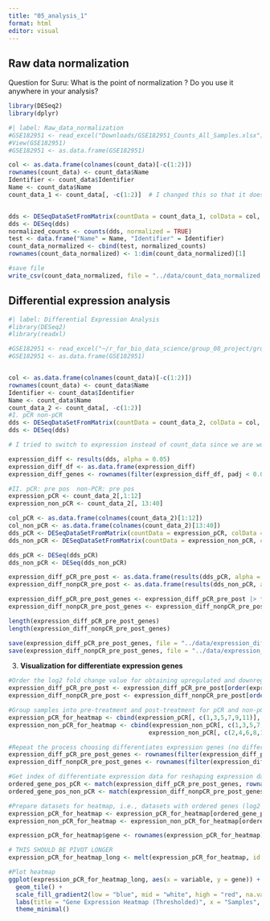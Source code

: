 ```yaml
---
title: "05_analysis_1"
format: html
editor: visual
---
```


## Raw data normalization

Question for Suru: What is the point of normalization ? Do you use it anywhere in your analysis?

```r
library(DESeq2)
library(dplyr)
```


```r
#| label: Raw_data_normalization
#GSE182951 <- read_excel("Downloads/GSE182951_Counts_All_Samples.xlsx")
#View(GSE182951)
#GSE182951 <- as.data.frame(GSE182951)

col <- as.data.frame(colnames(count_data)[-c(1:2)])
rownames(count_data) <- count_data$Name
Identifier <- count_data$Identifier
Name <- count_data$Name
count_data_1 <- count_data[, -c(1:2)]  # I changed this so that it doesn't overwrite count_data, I guess since yo've been downloading it each time it hasn't been an issue, but with my changes this is necessary - let me know if you don't like it :)


dds <- DESeqDataSetFromMatrix(countData = count_data_1, colData = col, ~factor(c(rep("pCR", 12), rep("non-pCR", 28))))
dds <- DESeq(dds)
normalized_counts <- counts(dds, normalized = TRUE)
test <- data.frame("Name" = Name, "Identifier" = Identifier)
count_data_normalized <- cbind(test, normalized_counts)
rownames(count_data_normalized) <- 1:dim(count_data_normalized)[1]

#save file
write_csv(count_data_normalized, file = "../data/count_data_normalized.RData")
```

## Differential expression analysis

```r
#| label: Differential Expression Analysis
#library(DESeq2)
#library(readxl)

#GSE182951 <- read_excel("~/r_for_bio_data_science/group_08_project/group_08_project/data/GSE182951_Counts_All_Samples.xlsx")
#GSE182951 <- as.data.frame(GSE182951)


col <- as.data.frame(colnames(count_data)[-c(1:2)])
rownames(count_data) <- count_data$Name
Identifier <- count_data$Identifier
Name <- count_data$Name
count_data_2 <- count_data[, -c(1:2)]
#I. pCR non-pCR
dds <- DESeqDataSetFromMatrix(countData = count_data_2, colData = col, ~factor(c(rep("pCR", 12), rep("non-pCR", 28))))
dds <- DESeq(dds)

# I tried to switch to expression instead of count_data since we are working with expression data now - let me know if that makes sense name wise.

expression_diff <- results(dds, alpha = 0.05)
expression_diff_df <- as.data.frame(expression_diff)
expression_diff_genes <- rownames(filter(expression_diff_df, padj < 0.05))

#II. pCR: pre pos  non-PCR: pre pos
expression_pCR <- count_data_2[,1:12]
expression_non_pCR <- count_data_2[, 13:40]

col_pCR <- as.data.frame(colnames(count_data_2)[1:12])
col_non_pCR <- as.data.frame(colnames(count_data_2)[13:40])
dds_pCR <- DESeqDataSetFromMatrix(countData = expression_pCR, colData = col_pCR, ~factor(c(rep(c("pre", "post"), 6))))
dds_non_pCR <- DESeqDataSetFromMatrix(countData = expression_non_pCR, colData = col_non_pCR, ~factor(c(rep(c("pre", "post"), 14))))

dds_pCR <- DESeq(dds_pCR)
dds_non_pCR <- DESeq(dds_non_pCR)

expression_diff_pCR_pre_post <- as.data.frame(results(dds_pCR, alpha = 0.05))
expression_diff_nonpCR_pre_post <- as.data.frame(results(dds_non_pCR, alpha = 0.05))

expression_diff_pCR_pre_post_genes <- expression_diff_pCR_pre_post |> filter(log2FoldChange > 1.5 | log2FoldChange < -1.5) |> rownames()
expression_diff_nonpCR_pre_post_genes <- expression_diff_nonpCR_pre_post |> filter(log2FoldChange > 1.5 | log2FoldChange < -1.5) |> rownames()

length(expression_diff_pCR_pre_post_genes)
length(expression_diff_nonpCR_pre_post_genes)

save(expression_diff_pCR_pre_post_genes, file = "../data/expression_diffGenes_pCR_pre_post_log2fc15.RData")
save(expression_diff_nonpCR_pre_post_genes, file = "../data/expression_diffGenes_nonpCR_pre_post_log2fc15.RData")
```

3.  **Visualization for differentiate expression genes**

```r
#Order the log2 fold change value for obtaining upregulated and downregulated genes
expression_diff_pCR_pre_post <- expression_diff_pCR_pre_post[order(expression_diff_pCR_pre_post$log2FoldChange), ]
expression_diff_nonpCR_pre_post <- expression_diff_nonpCR_pre_post[order(expression_diff_nonpCR_pre_post$log2FoldChange), ]

#Group samples into pre-treatment and post-treatment for pCR and non-pCR respectively
expression_pCR_for_heatmap <- cbind(expression_pCR[, c(1,3,5,7,9,11)], expression_pCR[, c(2,4,6,8,10,12)])
expression_non_pCR_for_heatmap <- cbind(expression_non_pCR[, c(1,3,5,7,9,11,13,15,17,19,21,23,25,27)],
                                       expression_non_pCR[, c(2,4,6,8,10,12,14,16,18,20,22,24,26,28)])

#Repeat the process choosing differentiates expression genes (no difference from the previous, but in an order of log2 fold change from low to high)
expression_diff_pCR_pre_post_genes <- rownames(filter(expression_diff_pCR_pre_post, log2FoldChange < -1 | log2FoldChange > 1))
expression_diff_nonpCR_pre_post_genes <- rownames(filter(expression_diff_nonpCR_pre_post, log2FoldChange < -1 | log2FoldChange > 1))

#Get index of differentiate expression data for reshaping expression data
ordered_gene_pos_pCR <- match(expression_diff_pCR_pre_post_genes, rownames(expression_pCR_for_heatmap))
ordered_gene_pos_non_pCR <- match(expression_diff_nonpCR_pre_post_genes, rownames(expression_non_pCR_for_heatmap))

#Prepare datasets for heatmap, i.e., datasets with ordered genes (log2 fold change from low to #high)
expression_pCR_for_heatmap <- expression_pCR_for_heatmap[ordered_gene_pos_pCR, ]
expression_non_pCR_for_heatmap <- expression_non_pCR_for_heatmap[ordered_gene_pos_non_pCR, ]

expression_pCR_for_heatmap$gene <- rownames(expression_pCR_for_heatmap)

# THIS SHOULD BE PIVOT LONGER
expression_pCR_for_heatmap_long <- melt(expression_pCR_for_heatmap, id.vars = "gene", measure.vars = colnames(expression_pCR_for_heatmap)[1:12])

#Plot heatmap
ggplot(expression_pCR_for_heatmap_long, aes(x = variable, y = gene)) +
  geom_tile() +
  scale_fill_gradient2(low = "blue", mid = "white", high = "red", na.value = "gray") +
  labs(title = "Gene Expression Heatmap (Thresholded)", x = "Samples", y = "Genes") +
  theme_minimal()

```
